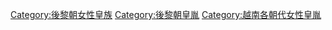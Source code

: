 [[Category:後黎朝女性皇族|Category:後黎朝女性皇族]]
[[Category:後黎朝皇胤|Category:後黎朝皇胤]]
[[Category:越南各朝代女性皇胤|Category:越南各朝代女性皇胤]]